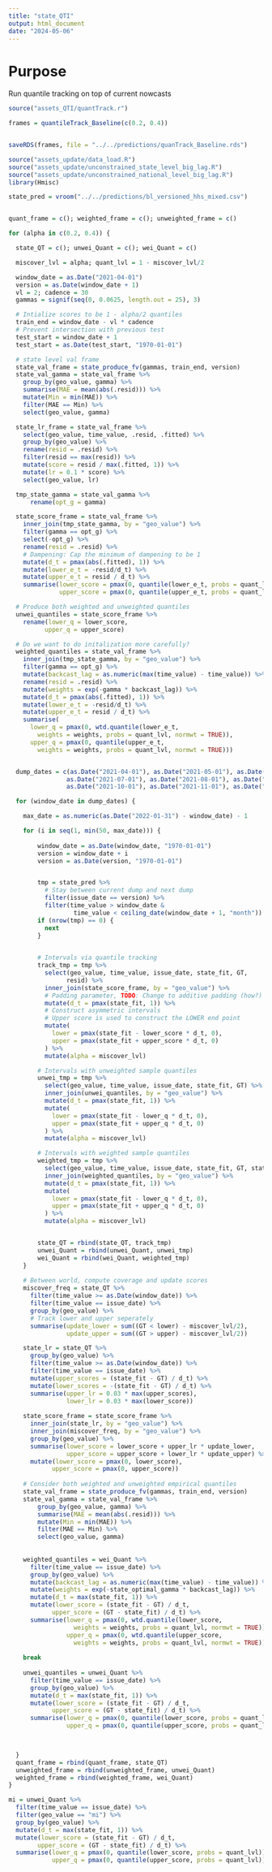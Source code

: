 ```yaml
---
title: "state_QTI"
output: html_document
date: "2024-05-06"
---
```


# Purpose

Run quantile tracking on top of current nowcasts


```r
source("assets_QTI/quantTrack.r")
```


```r
frames = quantileTrack_Baseline(c(0.2, 0.4))


saveRDS(frames, file = "../../predictions/quanTrack_Baseline.rds")
```


```r
source("assets_update/data_load.R")
source("assets_update/unconstrained_state_level_big_lag.R")
source("assets_update/unconstrained_national_level_big_lag.R")
library(Hmisc)

state_pred = vroom("../../predictions/bl_versioned_hhs_mixed.csv")


quant_frame = c(); weighted_frame = c(); unweighted_frame = c()

for (alpha in c(0.2, 0.4)) {

  state_QT = c(); unwei_Quant = c(); wei_Quant = c()

  miscover_lvl = alpha; quant_lvl = 1 - miscover_lvl/2

  window_date = as.Date("2021-04-01")
  version = as.Date(window_date + 1)
  vl = 2; cadence = 30
  gammas = signif(seq(0, 0.0625, length.out = 25), 3)

  # Intialize scores to be 1 - alpha/2 quantiles 
  train_end = window_date - vl * cadence 
  # Prevent intersection with previous test
  test_start = window_date + 1 
  test_start = as.Date(test_start, "1970-01-01")

  # state level val frame 
  state_val_frame = state_produce_fv(gammas, train_end, version)
  state_val_gamma = state_val_frame %>%
    group_by(geo_value, gamma) %>%
    summarise(MAE = mean(abs(.resid))) %>%
    mutate(Min = min(MAE)) %>%
    filter(MAE == Min) %>%
    select(geo_value, gamma)

  state_lr_frame = state_val_frame %>%
    select(geo_value, time_value, .resid, .fitted) %>%
    group_by(geo_value) %>%
    rename(resid = .resid) %>%
    filter(resid == max(resid)) %>%
    mutate(score = resid / max(.fitted, 1)) %>%
    mutate(lr = 0.1 * score) %>%
    select(geo_value, lr)

  tmp_state_gamma = state_val_gamma %>%
      rename(opt_g = gamma)

  state_score_frame = state_val_frame %>%
    inner_join(tmp_state_gamma, by = "geo_value") %>%
    filter(gamma == opt_g) %>%
    select(-opt_g) %>%
    rename(resid = .resid) %>%
    # Dampening: Cap the minimum of dampening to be 1
    mutate(d_t = pmax(abs(.fitted), 1)) %>%
    mutate(lower_e_t = -resid/d_t) %>%
    mutate(upper_e_t = resid / d_t) %>%
    summarise(lower_score = pmax(0, quantile(lower_e_t, probs = quant_lvl)),
              upper_score = pmax(0, quantile(upper_e_t, probs = quant_lvl)))

  # Produce both weighted and unweighted quantiles 
  unwei_quantiles = state_score_frame %>%
    rename(lower_q = lower_score,
          upper_q = upper_score)

  # Do we want to do initalization more carefully? 
  weighted_quantiles = state_val_frame %>%
    inner_join(tmp_state_gamma, by = "geo_value") %>%
    filter(gamma == opt_g) %>%
    mutate(backcast_lag = as.numeric(max(time_value) - time_value)) %>%
    rename(resid = .resid) %>%
    mutate(weights = exp(-gamma * backcast_lag)) %>%
    mutate(d_t = pmax(abs(.fitted), 1)) %>%
    mutate(lower_e_t = -resid/d_t) %>%
    mutate(upper_e_t = resid / d_t) %>%
    summarise(
      lower_q = pmax(0, wtd.quantile(lower_e_t, 
        weights = weights, probs = quant_lvl, normwt = TRUE)),
      upper_q = pmax(0, quantile(upper_e_t, 
        weights = weights, probs = quant_lvl, normwt = TRUE)))


  dump_dates = c(as.Date("2021-04-01"), as.Date("2021-05-01"), as.Date("2021-06-01"), 
                as.Date("2021-07-01"), as.Date("2021-08-01"), as.Date("2021-09-01"),
                as.Date("2021-10-01"), as.Date("2021-11-01"), as.Date("2021-12-01")) - 1

  for (window_date in dump_dates) {

    max_date = as.numeric(as.Date("2022-01-31") - window_date) - 1

    for (i in seq(1, min(50, max_date))) {
        
        window_date = as.Date(window_date, "1970-01-01")
        version = window_date + i
        version = as.Date(version, "1970-01-01")


        tmp = state_pred %>%
          # Stay between current dump and next dump
          filter(issue_date == version) %>%
          filter(time_value > window_date & 
                  time_value < ceiling_date(window_date + 1, "month"))
        if (nrow(tmp) == 0) {
          next
        }
        

        # Intervals via quantile tracking
        track_tmp = tmp %>%
          select(geo_value, time_value, issue_date, state_fit, GT, 
                resid) %>%
          inner_join(state_score_frame, by = "geo_value") %>%
          # Padding parameter, TODO: Change to additive padding (how?)
          mutate(d_t = pmax(state_fit, 1)) %>%
          # Construct asymmetric intervals
          # Upper score is used to construct the LOWER end point
          mutate(
            lower = pmax(state_fit - lower_score * d_t, 0),
            upper = pmax(state_fit + upper_score * d_t, 0)
          ) %>%
          mutate(alpha = miscover_lvl)

        # Intervals with unweighted sample quantiles 
        unwei_tmp = tmp %>%
          select(geo_value, time_value, issue_date, state_fit, GT) %>%
          inner_join(unwei_quantiles, by = "geo_value") %>%
          mutate(d_t = pmax(state_fit, 1)) %>%
          mutate(
            lower = pmax(state_fit - lower_q * d_t, 0),
            upper = pmax(state_fit + upper_q * d_t, 0)
          ) %>%
          mutate(alpha = miscover_lvl)

        # Intervals with weighted sample quantiles 
        weighted_tmp = tmp %>%
          select(geo_value, time_value, issue_date, state_fit, GT, state_optimal_gamma) %>%
          inner_join(weighted_quantiles, by = "geo_value") %>%
          mutate(d_t = pmax(state_fit, 1)) %>%
          mutate(
            lower = pmax(state_fit - lower_q * d_t, 0),
            upper = pmax(state_fit + upper_q * d_t, 0)
          ) %>%
          mutate(alpha = miscover_lvl)


        state_QT = rbind(state_QT, track_tmp) 
        unwei_Quant = rbind(unwei_Quant, unwei_tmp)
        wei_Quant = rbind(wei_Quant, weighted_tmp) 
    }
    
    # Between world, compute coverage and update scores 
    miscover_freq = state_QT %>%
      filter(time_value >= as.Date(window_date)) %>%
      filter(time_value == issue_date) %>%
      group_by(geo_value) %>%
      # Track lower and upper seperately 
      summarise(update_lower = sum((GT < lower) - miscover_lvl/2),
                update_upper = sum((GT > upper) - miscover_lvl/2))

    state_lr = state_QT %>%
      group_by(geo_value) %>%
      filter(time_value >= as.Date(window_date)) %>%
      filter(time_value == issue_date) %>%
      mutate(upper_scores = (state_fit - GT) / d_t) %>%
      mutate(lower_scores = -(state_fit - GT) / d_t) %>%
      summarise(upper_lr = 0.03 * max(upper_scores),
                lower_lr = 0.03 * max(lower_score)) 
      
    state_score_frame = state_score_frame %>%
      inner_join(state_lr, by = "geo_value") %>%
      inner_join(miscover_freq, by = "geo_value") %>%
      group_by(geo_value) %>%
      summarise(lower_score = lower_score + upper_lr * update_lower,
                upper_score = upper_score + lower_lr * update_upper) %>%
      mutate(lower_score = pmax(0, lower_score),
            upper_score = pmax(0, upper_score))
    
    # Consider both weighted and unweighted empirical quantiles 
    state_val_frame = state_produce_fv(gammas, train_end, version)
    state_val_gamma = state_val_frame %>%
        group_by(geo_value, gamma) %>%
        summarise(MAE = mean(abs(.resid))) %>%
        mutate(Min = min(MAE)) %>%
        filter(MAE == Min) %>%
        select(geo_value, gamma)
    
    
    weighted_quantiles = wei_Quant %>%
      filter(time_value == issue_date) %>%
      group_by(geo_value) %>%
      mutate(backcast_lag = as.numeric(max(time_value) - time_value)) %>%
      mutate(weights = exp(-state_optimal_gamma * backcast_lag)) %>%
      mutate(d_t = max(state_fit, 1)) %>%
      mutate(lower_score = (state_fit - GT) / d_t,
            upper_score = (GT - state_fit) / d_t) %>%
      summarise(lower_q = pmax(0, wtd.quantile(lower_score, 
                  weights = weights, probs = quant_lvl, normwt = TRUE)),
                upper_q = pmax(0, wtd.quantile(upper_score, 
                  weights = weights, probs = quant_lvl, normwt = TRUE)))
    
    break
    
    unwei_quantiles = unwei_Quant %>%
      filter(time_value == issue_date) %>%
      group_by(geo_value) %>%
      mutate(d_t = max(state_fit, 1)) %>%
      mutate(lower_score = (state_fit - GT) / d_t,
            upper_score = (GT - state_fit) / d_t) %>%
      summarise(lower_q = pmax(0, quantile(lower_score, probs = quant_lvl)),
                upper_q = pmax(0, quantile(upper_score, probs = quant_lvl)))
    


  }
  quant_frame = rbind(quant_frame, state_QT) 
  unweighted_frame = rbind(unweighted_frame, unwei_Quant)
  weighted_frame = rbind(weighted_frame, wei_Quant)
}

```


```r
mi = unwei_Quant %>%
  filter(time_value == issue_date) %>%
  filter(geo_value == "mi") %>%
  group_by(geo_value) %>%
  mutate(d_t = max(state_fit, 1)) %>%
  mutate(lower_score = (state_fit - GT) / d_t,
        upper_score = (GT - state_fit) / d_t) %>%
  summarise(lower_q = pmax(0, quantile(lower_score, probs = quant_lvl)),
            upper_q = pmax(0, quantile(upper_score, probs = quant_lvl)))
    
```

